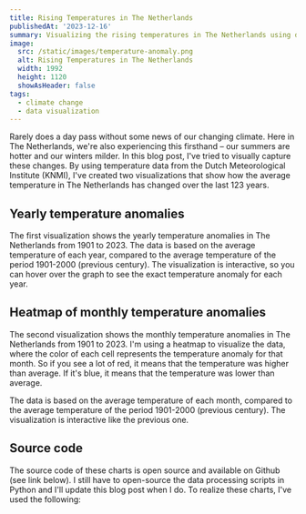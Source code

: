 ```yaml
---
title: Rising Temperatures in The Netherlands
publishedAt: '2023-12-16'
summary: Visualizing the rising temperatures in The Netherlands using data from the Dutch Meteorological Institute (KNMI).
image:
  src: /static/images/temperature-anomaly.png
  alt: Rising Temperatures in The Netherlands
  width: 1992
  height: 1120
  showAsHeader: false
tags:
  - climate change
  - data visualization
---
```





Rarely does a day pass without some news of our changing climate. Here in The Netherlands, we're also experiencing this firsthand – our summers are hotter and our winters milder. In this blog post, I've tried to visually capture these changes. By using temperature data from the Dutch Meteorological Institute (KNMI), I've created two visualizations that show how the average temperature in The Netherlands has changed over the last 123 years.

## Yearly temperature anomalies

The first visualization shows the yearly temperature anomalies in The Netherlands from 1901 to 2023. The data is based on the average temperature of each year, compared to the average temperature of the period 1901-2000 (previous century). The visualization is interactive, so you can hover over the graph to see the exact temperature anomaly for each year.

<Temperatures />

## Heatmap of monthly temperature anomalies

The second visualization shows the monthly temperature anomalies in The Netherlands from 1901 to 2023. I'm using a heatmap to visualize the data, where the color of each cell represents the temperature anomaly for that month. So if you see a lot of red, it means that the temperature was higher than average. If it's blue, it means that the temperature was lower than average.

The data is based on the average temperature of each month, compared to the average temperature of the period 1901-2000 (previous century). The visualization is interactive like the previous one.

<ClimateHeatmap />

## Source code

The source code of these charts is open source and available on Github (see link below). I still have to open-source the data processing scripts in Python and I'll update this blog post when I do. To realize these charts, I've used the following:
